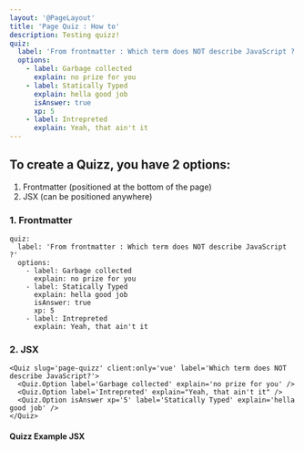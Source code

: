 ```yaml
---
layout: '@PageLayout'
title: 'Page Quiz : How to'
description: Testing quizz!
quiz:
  label: 'From frontmatter : Which term does NOT describe JavaScript ?'
  options:
    - label: Garbage collected
      explain: no prize for you
    - label: Statically Typed
      explain: hella good job
      isAnswer: true
      xp: 5
    - label: Intrepreted
      explain: Yeah, that ain't it
---
```


## To create a Quizz, you have 2 options:

1. Frontmatter (positioned at the bottom of the page)
2. JSX (can be positioned anywhere)

### 1. Frontmatter

```
quiz:
  label: 'From frontmatter : Which term does NOT describe JavaScript ?'
  options:
    - label: Garbage collected
      explain: no prize for you
    - label: Statically Typed
      explain: hella good job
      isAnswer: true
      xp: 5
    - label: Intrepreted
      explain: Yeah, that ain't it

```

### 2. JSX

```
<Quiz slug='page-quizz' client:only='vue' label='Which term does NOT describe JavaScript?'>
  <Quiz.Option label='Garbage collected' explain='no prize for you' />
  <Quiz.Option label='Intrepreted' explain="Yeah, that ain't it" />
  <Quiz.Option isAnswer xp='5' label='Statically Typed' explain='hella good job' />
</Quiz>
```

#### Quizz Example JSX

<Quiz slug='page-quizz' client:only='vue' label='Which term does NOT describe JavaScript?'>
  <Quiz.Option label='Garbage collected' explain='no prize for you' />
  <Quiz.Option label='Intrepreted' explain="Yeah, that ain't it" />
  <Quiz.Option isAnswer xp='5' label='Statically Typed' explain='hella good job' />
</Quiz>
